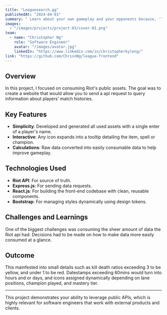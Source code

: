 ```yaml
---
title: "Leaguesearch.gg"
publishedAt: "2024-04-01"
summary: " Learn about your own gameplay and your opponents because, 'Those who do not remember the past are condemned to repeat it' - George Santayana."
images:
  - "/images/projects/project-03/cover-01.png"
team:
  - name: "Christopher Ng"
    role: "Software Engineer"
    avatar: "/images/avatar.jpg"
    linkedIn: "https://www.linkedin.com/in/christopherkyleng/"
link: "https://github.com/ChrisnNg/league-frontend"
---
```


## Overview

In this project, I focused on consuming Riot's public assets. The goal was to create a website that would allow you to send a api request to query information about players' match histories.

## Key Features

- **Simplicity**: Developed and generated all used assets with a single enter of a player's name.
- **Interactive**: Any icon expands into a tooltip detailing the item, spell or champion.
- **Calculations**: Raw data converted into easily consumable data to help improve gameplay.

## Technologies Used

- **Riot API**: For source of truth.
- **Express.js**: For sending data requests.
- **React.js**: For building the front-end codebase with clean, reusable components.
- **Bootstrap**: For managing styles dynamically using design tokens.

## Challenges and Learnings

One of the biggest challenges was consuming the sheer amount of data the Riot api had. Decisions had to be made on how to make data more easily consumed at a glance.

## Outcome

This mainfested into small details such as kill death ratios exceeding 3 to be yellow, and under 1 to be red. Datestamps exceeding 60mins would turn into hours and or days, and icons assigned dynamically depending on
lane positions, champion played, and mastery tier.

---

This project demonstrates your ability to leverage public APIs, which is highly relevant for software engineers that work with external products and clients.
